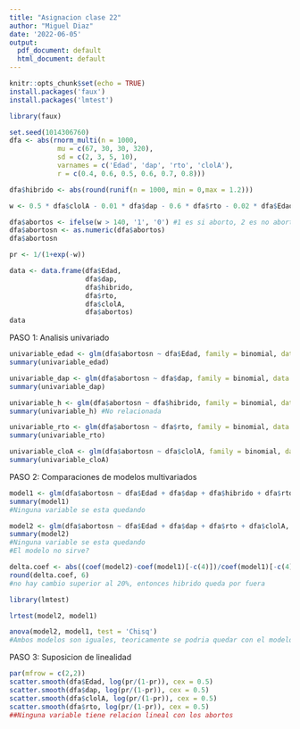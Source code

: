 ---
title: "Asignacion clase 22"
author: "Miguel Diaz"
date: '2022-06-05'
output:
  pdf_document: default
  html_document: default
---

```{r setup, include=FALSE}
knitr::opts_chunk$set(echo = TRUE)
install.packages('faux')
install.packages('lmtest')
```

```{r}
library(faux)

set.seed(1014306760)
dfa <- abs(rnorm_multi(n = 1000,
            mu = c(67, 30, 30, 320),
            sd = c(2, 3, 5, 10),
            varnames = c('Edad', 'dap', 'rto', 'clolA'),
            r = c(0.4, 0.6, 0.5, 0.6, 0.7, 0.8)))

dfa$hibrido <- abs(round(runif(n = 1000, min = 0,max = 1.2)))

w <- 0.5 * dfa$clolA - 0.01 * dfa$dap - 0.6 * dfa$rto - 0.02 * dfa$Edad

dfa$abortos <- ifelse(w > 140, '1', '0') #1 es si aborto, 2 es no aborto
dfa$abortosn <- as.numeric(dfa$abortos)
dfa$abortosn

pr <- 1/(1+exp(-w)) 

data <- data.frame(dfa$Edad,
                   dfa$dap,
                   dfa$hibrido,
                   dfa$rto,
                   dfa$clolA,
                   dfa$abortos)
data
```
PASO 1: Analisis univariado
```{r}
univariable_edad <- glm(dfa$abortosn ~ dfa$Edad, family = binomial, data = data)
summary(univariable_edad)
```

```{r}
univariable_dap <- glm(dfa$abortosn ~ dfa$dap, family = binomial, data = data)
summary(univariable_dap)
```

```{r}
univariable_h <- glm(dfa$abortosn ~ dfa$hibrido, family = binomial, data = data)
summary(univariable_h) #No relacionada
```

```{r}
univariable_rto <- glm(dfa$abortosn ~ dfa$rto, family = binomial, data = data)
summary(univariable_rto)
```

```{r}
univariable_cloA <- glm(dfa$abortosn ~ dfa$clolA, family = binomial, data = data)
summary(univariable_cloA)
```

PASO 2: Comparaciones de modelos multivariados

```{r, warning = FALSE, message=FALSE}
model1 <- glm(dfa$abortosn ~ dfa$Edad + dfa$dap + dfa$hibrido + dfa$rto + dfa$clolA, family = binomial, data = data)
summary(model1)
#Ninguna variable se esta quedando
```

```{r, warning = FALSE, message=FALSE}
model2 <- glm(dfa$abortosn ~ dfa$Edad + dfa$dap + dfa$rto + dfa$clolA, family = binomial, data = data) # Se elimina hibrido pq su p value es >0.05
summary(model2)
#Ninguna variable se esta quedando
#El modelo no sirve?
```

```{r, warning = FALSE, message=FALSE}
delta.coef <- abs((coef(model2)-coef(model1)[-c(4)])/coef(model1)[-c(4)])
round(delta.coef, 6)
#no hay cambio superior al 20%, entonces hibrido queda por fuera
```
```{r}
library(lmtest)

lrtest(model2, model1)
```

```{r}
anova(model2, model1, test = 'Chisq')
#Ambos modelos son iguales, teoricamente se podria quedar con el modelo mas corto
```
PASO 3: Suposicion de linealidad

```{r}
par(mfrow = c(2,2))
scatter.smooth(dfa$Edad, log(pr/(1-pr)), cex = 0.5) 
scatter.smooth(dfa$dap, log(pr/(1-pr)), cex = 0.5)
scatter.smooth(dfa$clolA, log(pr/(1-pr)), cex = 0.5)
scatter.smooth(dfa$rto, log(pr/(1-pr)), cex = 0.5)
##Ninguna variable tiene relacion lineal con los abortos
```
